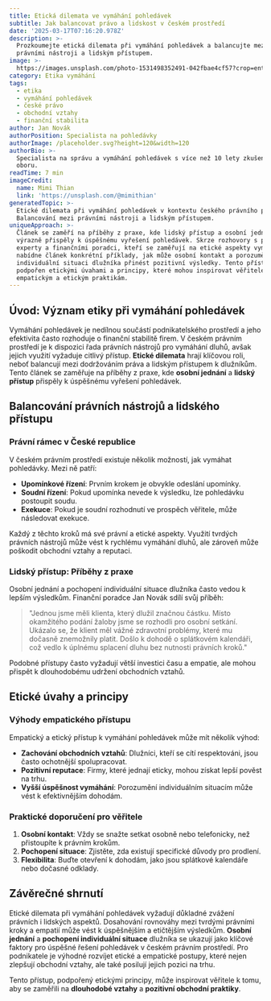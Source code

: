```yaml
---
title: Etická dilemata ve vymáhání pohledávek
subtitle: Jak balancovat právo a lidskost v českém prostředí
date: '2025-03-17T07:16:20.978Z'
description: >-
  Prozkoumejte etická dilemata při vymáhání pohledávek a balancujte mezi
  právními nástroji a lidským přístupem.
image: >-
  https://images.unsplash.com/photo-1531498352491-042fbae4cf57?crop=entropy&cs=tinysrgb&fit=max&fm=jpg&ixid=M3w3MjA5MjJ8MHwxfHJhbmRvbXx8fHx8fHx8fDE3NDIxOTU3ODB8&ixlib=rb-4.0.3&q=80&w=1080
category: Etika vymáhání
tags:
  - etika
  - vymáhání pohledávek
  - české právo
  - obchodní vztahy
  - finanční stabilita
author: Jan Novák
authorPosition: Specialista na pohledávky
authorImage: /placeholder.svg?height=120&width=120
authorBio: >-
  Specialista na správu a vymáhání pohledávek s více než 10 lety zkušeností v
  oboru.
readTime: 7 min
imageCredit:
  name: Mimi Thian
  link: 'https://unsplash.com/@mimithian'
generatedTopic: >-
  Etické dilemata při vymáhání pohledávek v kontextu českého právního prostředí:
  Balancování mezi právními nástroji a lidským přístupem.
uniqueApproach: >-
  Článek se zaměří na příběhy z praxe, kde lidský přístup a osobní jednání
  výrazně přispěly k úspěšnému vyřešení pohledávek. Skrze rozhovory s právními
  experty a finančními poradci, kteří se zaměřují na etické aspekty vymáhání,
  nabídne článek konkrétní příklady, jak může osobní kontakt a porozumění
  individuální situaci dlužníka přinést pozitivní výsledky. Tento přístup je
  podpořen etickými úvahami a principy, které mohou inspirovat věřitele k více
  empatickým a etickým praktikám.
---
```


## Úvod: Význam etiky při vymáhání pohledávek

Vymáhání pohledávek je nedílnou součástí podnikatelského prostředí a jeho efektivita často rozhoduje o finanční stabilitě firem. V českém právním prostředí je k dispozici řada právních nástrojů pro vymáhání dluhů, avšak jejich využití vyžaduje citlivý přístup. **Etické dilemata** hrají klíčovou roli, neboť balancují mezi dodržováním práva a lidským přístupem k dlužníkům. Tento článek se zaměřuje na příběhy z praxe, kde **osobní jednání** a **lidský přístup** přispěly k úspěšnému vyřešení pohledávek.

## Balancování právních nástrojů a lidského přístupu

### Právní rámec v České republice

V českém právním prostředí existuje několik možností, jak vymáhat pohledávky. Mezi ně patří:

- **Upomínkové řízení**: Prvním krokem je obvykle odeslání upomínky.
- **Soudní řízení**: Pokud upomínka nevede k výsledku, lze pohledávku postoupit soudu.
- **Exekuce**: Pokud je soudní rozhodnutí ve prospěch věřitele, může následovat exekuce.

Každý z těchto kroků má své právní a etické aspekty. Využití tvrdých právních nástrojů může vést k rychlému vymáhání dluhů, ale zároveň může poškodit obchodní vztahy a reputaci.

### Lidský přístup: Příběhy z praxe

Osobní jednání a pochopení individuální situace dlužníka často vedou k lepším výsledkům. Finanční poradce Jan Novák sdílí svůj příběh:

> "Jednou jsme měli klienta, který dlužil značnou částku. Místo okamžitého podání žaloby jsme se rozhodli pro osobní setkání. Ukázalo se, že klient měl vážné zdravotní problémy, které mu dočasně znemožnily platit. Došlo k dohodě o splátkovém kalendáři, což vedlo k úplnému splacení dluhu bez nutnosti právních kroků."

Podobné přístupy často vyžadují větší investici času a empatie, ale mohou přispět k dlouhodobému udržení obchodních vztahů.

## Etické úvahy a principy

### Výhody empatického přístupu

Empatický a etický přístup k vymáhání pohledávek může mít několik výhod:

- **Zachování obchodních vztahů**: Dlužníci, kteří se cítí respektováni, jsou často ochotnější spolupracovat.
- **Pozitivní reputace**: Firmy, které jednají eticky, mohou získat lepší pověst na trhu.
- **Vyšší úspěšnost vymáhání**: Porozumění individuálním situacím může vést k efektivnějším dohodám.

### Praktické doporučení pro věřitele

1. **Osobní kontakt**: Vždy se snažte setkat osobně nebo telefonicky, než přistoupíte k právním krokům.
2. **Pochopení situace**: Zjistěte, zda existují specifické důvody pro prodlení.
3. **Flexibilita**: Buďte otevření k dohodám, jako jsou splátkové kalendáře nebo dočasné odklady.

## Závěrečné shrnutí

Etické dilemata při vymáhání pohledávek vyžadují důkladné zvážení právních i lidských aspektů. Dosahování rovnováhy mezi tvrdými právními kroky a empatií může vést k úspěšnějším a etičtějším výsledkům. **Osobní jednání** a **pochopení individuální situace** dlužníka se ukazují jako klíčové faktory pro úspěšné řešení pohledávek v českém právním prostředí. Pro podnikatele je výhodné rozvíjet etické a empatické postupy, které nejen zlepšují obchodní vztahy, ale také posilují jejich pozici na trhu.

Tento přístup, podpořený etickými principy, může inspirovat věřitele k tomu, aby se zaměřili na **dlouhodobé vztahy** a **pozitivní obchodní praktiky**.
